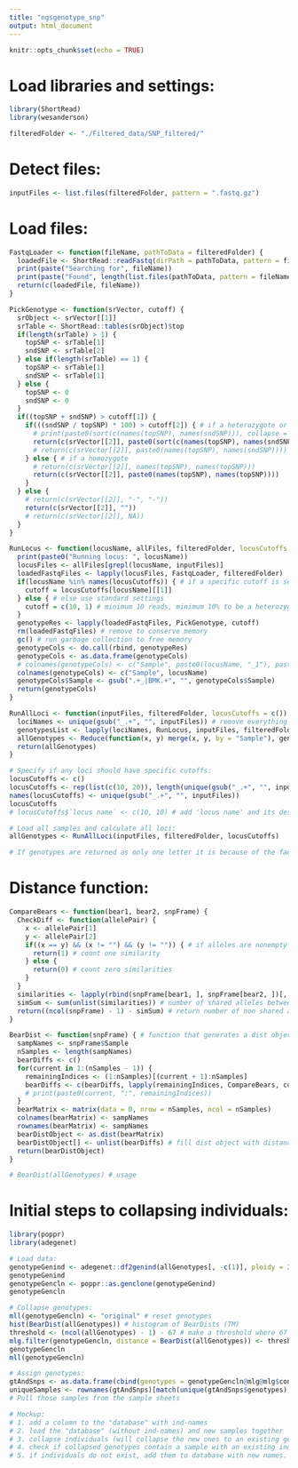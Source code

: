 ```yaml
---
title: "ngsgenotype_snp"
output: html_document
---
```


```r
knitr::opts_chunk$set(echo = TRUE)
```

# Load libraries and settings:
```r
library(ShortRead)
library(wesanderson)

filteredFolder <- "./Filtered_data/SNP_filtered/"
```

# Detect files:
```r
inputFiles <- list.files(filteredFolder, pattern = ".fastq.gz")
```

# Load files:
```r
FastqLoader <- function(fileName, pathToData = filteredFolder) {
  loadedFile <- ShortRead::readFastq(dirPath = pathToData, pattern = fileName)
  print(paste("Searching for", fileName))
  print(paste("Found", length(list.files(pathToData, pattern = fileName)), "files."))
  return(c(loadedFile, fileName))
}

PickGenotype <- function(srVector, cutoff) {
  srObject <- srVector[[1]]
  srTable <- ShortRead::tables(srObject)$top
  if(length(srTable) > 1) {
    topSNP <- srTable[1]
    sndSNP <- srTable[2]
  } else if(length(srTable) == 1) {
    topSNP <- srTable[1]
    sndSNP <- srTable[1]
  } else {
    topSNP <- 0
    sndSNP <- 0
  }
  if((topSNP + sndSNP) > cutoff[1]) {
    if(((sndSNP / topSNP) * 100) > cutoff[2]) { # if a heterozygote or if there was only one top nucleotide
      # print(paste0(sort(c(names(topSNP), names(sndSNP))), collapse = ""))
      return(c(srVector[[2]], paste0(sort(c(names(topSNP), names(sndSNP))), collapse = "")))
      # return(c(srVector[[2]], paste0(names(topSNP), names(sndSNP))))
    } else { # if a homozygote
      # return(c(srVector[[2]], names(topSNP), names(topSNP)))
      return(c(srVector[[2]], paste0(names(topSNP), names(topSNP))))
    }
  } else {
    # return(c(srVector[[2]], "-", "-"))
    return(c(srVector[[2]], ""))
    # return(c(srVector[[2]], NA))
  }
}

RunLocus <- function(locusName, allFiles, filteredFolder, locusCutoffs = c()) {
  print(paste0("Running locus: ", locusName))
  locusFiles <- allFiles[grepl(locusName, inputFiles)]
  loadedFastqFiles <- lapply(locusFiles, FastqLoader, filteredFolder)
  if(locusName %in% names(locusCutoffs)) { # if a specific cutoff is set for this locus
    cutoff = locusCutoffs[locusName][[1]]
  } else { # else use standard settings
    cutoff = c(10, 1) # minimum 10 reads, minimum 10% to be a heterozygote
  }
  genotypeRes <- lapply(loadedFastqFiles, PickGenotype, cutoff)
  rm(loadedFastqFiles) # remove to conserve memory
  gc() # run garbage collection to free memory
  genotypeCols <- do.call(rbind, genotypeRes)
  genotypeCols <- as.data.frame(genotypeCols)
  # colnames(genotypeCols) <- c("Sample", paste0(locusName, "_1"), paste0(locusName, "_2"))
  colnames(genotypeCols) <- c("Sample", locusName)
  genotypeCols$Sample <- gsub(".+_|BMK.+", "", genotypeCols$Sample)
  return(genotypeCols)
}

RunAllLoci <- function(inputFiles, filteredFolder, locusCutoffs = c()) {
  lociNames <- unique(gsub("_.+", "", inputFiles)) # remove everything after and including the first underscore
  genotypesList <- lapply(lociNames, RunLocus, inputFiles, filteredFolder, locusCutoffs)
  allGenotypes <- Reduce(function(x, y) merge(x, y, by = "Sample"), genotypesList)
  return(allGenotypes)
}

# Specify if any loci should have specific cutoffs:
locusCutoffs <- c()
locusCutoffs <- rep(list(c(10, 20)), length(unique(gsub("_.+", "", inputFiles)))) # minimum 10 reads, minimum 20% to be heterozygote
names(locusCutoffs) <- unique(gsub("_.+", "", inputFiles))
locusCutoffs
# locusCutoffs$`locus name` <- c(10, 10) # add 'locus name' and its designated cutoffs

# Load all samples and calculate all loci:
allGenotypes <- RunAllLoci(inputFiles, filteredFolder, locusCutoffs)

# If genotypes are returned as only one letter it is because of the fact that there are empty reads in the fastq
```

# Distance function:
```r
CompareBears <- function(bear1, bear2, snpFrame) {
  CheckDiff <- function(allelePair) {
    x <- allelePair[1]
    y <- allelePair[2]
    if((x == y) && (x != "") && (y != "")) { # if alleles are nonempty and the same
      return(1) # count one similarity
    } else {
      return(0) # count zero similarities
    }
  }
  similarities <- lapply(rbind(snpFrame[bear1, ], snpFrame[bear2, ])[, -c(1)], CheckDiff)
  simSum <- sum(unlist(similarities)) # number of shared alleles between the two samples
  return((ncol(snpFrame) - 1) - simSum) # return number of non shared alleles between the two samples
}

BearDist <- function(snpFrame) { # function that generates a dist object with how many loci differ and or are missing between individuals
  sampNames <- snpFrame$Sample
  nSamples <- length(sampNames)
  bearDiffs <- c()
  for(current in 1:(nSamples - 1)) {
    remainingIndices <- (1:nSamples)[(current + 1):nSamples]
    bearDiffs <- c(bearDiffs, lapply(remainingIndices, CompareBears, current, snpFrame))
    # print(paste0(current, ":", remainingIndices))
  }
  bearMatrix <- matrix(data = 0, nrow = nSamples, ncol = nSamples)
  colnames(bearMatrix) <- sampNames
  rownames(bearMatrix) <- sampNames
  bearDistObject <- as.dist(bearMatrix)
  bearDistObject[] <- unlist(bearDiffs) # fill dist object with distance values
  return(bearDistObject)
}

# BearDist(allGenotypes) # usage
```

# Initial steps to collapsing individuals:
```r
library(poppr)
library(adegenet)

# Load data:
genotypeGenind <- adegenet::df2genind(allGenotypes[, -c(1)], ploidy = 2, ind.names = allGenotypes$Sample, sep = "")
genotypeGenind
genotypeGencln <- poppr::as.genclone(genotypeGenind)
genotypeGencln

# Collapse genotypes:
mll(genotypeGencln) <- "original" # reset genotypes
hist(BearDist(allGenotypes)) # histogram of BearDists (TM)
threshold <- (ncol(allGenotypes) - 1) - 67 # make a threshold where 67 loci needs to be similar between samples
mlg.filter(genotypeGencln, distance = BearDist(allGenotypes)) <- threshold # collapse based on threshold, using BearDists (TM)
genotypeGencln
mll(genotypeGencln)

# Assign genotypes:
gtAndSnps <- as.data.frame(cbind(genotypes = genotypeGencln@mlg@mlg$contracted, genotypeGencln$tab)) # add genotypes to SNP table
uniqueSamples <- rownames(gtAndSnps)[match(unique(gtAndSnps$genotypes), gtAndSnps$genotypes)] # take first sample of each genotype
# Pull those samples from the sample sheets

# Mockup:
# 1. add a column to the "database" with ind-names
# 2. load the "database" (without ind-names) and new samples together
# 3. collapse individuals (will collapse the new ones to an existing genotype)
# 4. check if collapsed genotypes contain a sample with an existing ind-name, if so add new ones to database under that name
# 5. if individuals do not exist, add them to database with new names.
```
